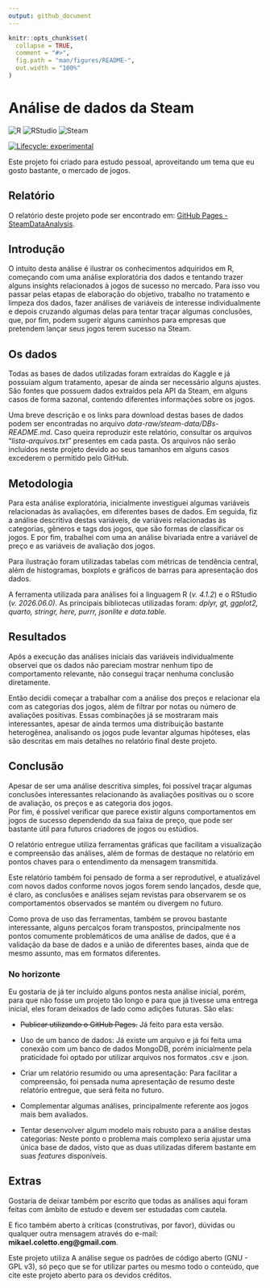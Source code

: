 ```yaml
---
output: github_document
---
```


<!-- README.md is generated from README.Rmd. Please edit that file -->

```r
knitr::opts_chunk$set(
  collapse = TRUE,
  comment = "#>",
  fig.path = "man/figures/README-",
  out.width = "100%"
)
```

# Análise de dados da Steam

<!-- badges: start -->

![R](https://img.shields.io/badge/r-%23276DC3.svg?style=for-the-badge&logo=r&logoColor=white) ![RStudio](https://img.shields.io/badge/RStudio-4285F4?style=for-the-badge&logo=rstudio&logoColor=white) ![Steam](https://img.shields.io/badge/steam-%23000000.svg?style=for-the-badge&logo=steam&logoColor=white)

[![Lifecycle: experimental](https://img.shields.io/badge/lifecycle-experimental-orange.svg)](https://lifecycle.r-lib.org/articles/stages.html#experimental)

<!-- badges: end -->

Este projeto foi criado para estudo pessoal, aproveitando um tema que eu gosto bastante, o mercado de jogos.

## Relatório

O relatório deste projeto pode ser encontrado em: [GitHub Pages - SteamDataAnalysis](https://mikael04.github.io/SteamDataAnalysis/).

## Introdução

O intuito desta análise é ilustrar os conhecimentos adquiridos em R, começando com uma análise exploratória dos dados e tentando trazer alguns insights relacionados à jogos de sucesso no mercado. Para isso vou passar pelas etapas de elaboração do objetivo, trabalho no tratamento e limpeza dos dados, fazer análises de variáveis de interesse individualmente e depois cruzando algumas delas para tentar traçar algumas conclusões, que, por fim, podem sugerir alguns caminhos para empresas que pretendem lançar seus jogos terem sucesso na Steam.

## Os dados

Todas as bases de dados utilizadas foram extraídas do Kaggle e já possuíam algum tratamento, apesar de ainda ser necessário alguns ajustes. São fontes que possuem dados extraídos pela API da Steam, em alguns casos de forma sazonal, contendo diferentes informações sobre os jogos.

Uma breve descrição e os links para download destas bases de dados podem ser encontradas no arquivo *data-raw/steam-data/DBs-README.md*. Caso queira reproduzir este relatório, consultar os arquivos "*lista-arquivos.txt*" presentes em cada pasta. Os arquivos não serão incluídos neste projeto devido ao seus tamanhos em alguns casos excederem o permitido pelo GitHub.

## Metodologia

Para esta análise exploratória, inicialmente investiguei algumas variáveis relacionadas às avaliações, em diferentes bases de dados. Em seguida, fiz a análise descritiva destas variáveis, de variáveis relacionadas às categorias, gêneros e tags dos jogos, que são formas de classificar os jogos. E por fim, trabalhei com uma an análise bivariada entre a variável de preço e as variáveis de avaliação dos jogos.

Para ilustração foram utilizadas tabelas com métricas de tendência central, além de histogramas, boxplots e gráficos de barras para apresentação dos dados.

A ferramenta utilizada para análises foi a linguagem R (*v. 4.1.2*) e o RStudio (*v. 2026.06.0)*. As principais bibliotecas utilizadas foram: *dplyr, gt, ggplot2, quarto, stringr, here, purrr, jsonlite e data.table.*

## Resultados

Após a execução das análises iniciais das variáveis individualmente observei que os dados não pareciam mostrar nenhum tipo de comportamento relevante, não consegui traçar nenhuma conclusão diretamente.

Então decidii começar a trabalhar com a análise dos preços e relacionar ela com as categorias dos jogos, além de filtrar por notas ou número de avaliações positivas. Essas combinações já se mostraram mais interessantes, apesar de ainda termos uma distribuição bastante heterogênea, analisando os jogos pude levantar algumas hipóteses, elas são descritas em mais detalhes no relatório final deste projeto.

## Conclusão

Apesar de ser uma análise descritiva simples, foi possível traçar algumas conclusões interessantes relacionando às avaliações positivas ou o score de avaliação, os preços e as categoria dos jogos.\
Por fim, é possível verificar que parece existir alguns comportamentos em jogos de sucesso dependendo da sua faixa de preço, que pode ser bastante útil para futuros criadores de jogos ou estúdios.

O relatório entregue utiliza ferramentas gráficas que facilitam a visualização e compreensão das análises, além de formas de destaque no relatório em pontos chaves para o entendimento da mensagem transmitida.

Este relatório também foi pensado de forma a ser reprodutível, e atualizável com novos dados conforme novos jogos forem sendo lançados, desde que, é claro, as conclusões e análises sejam revistas para observarem se os comportamentos observados se mantém ou divergem no futuro.

Como prova de uso das ferramentas, também se provou bastante interessante, alguns percalços foram transpostos, principalmente nos pontos comumente problemáticos de uma análise de dados, que é a validação da base de dados e a união de diferentes bases, ainda que de mesmo assunto, mas em formatos diferentes.

### No horizonte

Eu gostaria de já ter incluído alguns pontos nesta análise inicial, porém, para que não fosse um projeto tão longo e para que já tivesse uma entrega inicial, eles foram deixados de lado como adições futuras. São elas:

-   ~~Publicar utilizando o GitHub Pages.~~ Já feito para esta versão.

-   Uso de um banco de dados: Já existe um arquivo e já foi feita uma conexão com um banco de dados MongoDB, porém inicialmente pela praticidade foi optado por utilizar arquivos nos formatos .csv e .json.

-   Criar um relatório resumido ou uma apresentação: Para facilitar a compreensão, foi pensada numa apresentação de resumo deste relatório entregue, que será feita no futuro.

-   Complementar algumas análises, principalmente referente aos jogos mais bem avaliados.

-   Tentar desenvolver algum modelo mais robusto para a análise destas categorias: Neste ponto o problema mais complexo seria ajustar uma única base de dados, visto que as duas utilizadas diferem bastante em suas *features* disponíveis.

## 

## Extras

Gostaria de deixar também por escrito que todas as análises aqui foram feitas com âmbito de estudo e devem ser estudadas com cautela.

E fico também aberto à críticas (construtivas, por favor), dúvidas ou qualquer outra mensagem através do e-mail: **mikael.coletto.eng\@gmail.com**.

Este projeto utiliza A análise segue os padrões de código aberto (GNU - GPL v3), só peço que se for utilizar partes ou mesmo todo o conteúdo, que cite este projeto aberto para os devidos créditos.
